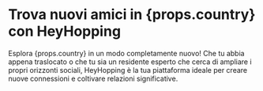 # Trova nuovi amici in {props.country} con HeyHopping

Esplora {props.country} in un modo completamente nuovo! Che tu abbia appena traslocato o che tu sia un residente esperto che cerca di ampliare i propri orizzonti sociali, HeyHopping è la tua piattaforma ideale per creare nuove connessioni e coltivare relazioni significative.
